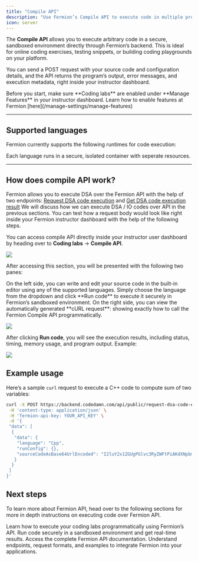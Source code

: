 ```yaml
---
title: "Compile API"
description: "Use Fermion’s Compile API to execute code in multiple programming languages securely and retrieve real-time output."
icon: server
---
```


The **Compile API** allows you to execute arbitrary code in a secure, sandboxed environment directly through Fermion’s backend. This is ideal for online coding exercises, testing snippets, or building coding playgrounds on your platform.

You can send a POST request with your source code and configuration details, and the API returns the program’s output, error messages, and execution metadata, right inside your instructor dashboard.

<Check>
Before you start, make sure **Coding labs** are enabled under **Manage Features** in your instructor dashboard. Learn how to enable features at Fermion [here](/manage-settings/manage-features)
</Check>

---

## Supported languages

Fermion currently supports the following runtimes for code execution:

<Columns cols={4}>
  <Card title="C / C++" icon="C"></Card>
  <Card title="Java" icon="java"></Card>
  <Card title="Python" icon="python"></Card>
  <Card title="Node.js (JavaScript)" icon="node-js"></Card>
  <Card title="SQLite / MySQL 8" icon="database"></Card>
  <Card title="Go (1.19)" icon="golang"></Card>
  <Card title="Rust (1.87)" icon="rust"></Card>
  <Card title=".NET 8" icon="hashtag"></Card>
</Columns>


Each language runs in a secure, isolated container with seperate resources.

---
## How does compile API work?

Fermion allows you to execute DSA over the Fermion API with the help of two endpoints: [Request DSA code execution](/api-reference/dsa/request-dsa-code-execution-[batch]) and [Get DSA code execution result](/api-reference/dsa/get-dsa-code-execution-result-[batch])
We will discuss how we can execute DSA / IO codes over API in the previous sections. You can test how a request body would look like right inside your Fermion instructor dashboard with the help of the following steps.

You can access compile API directly inside your instructor user dashboard by heading over to **Coding labs** → **Compile API**.

![](https://67d6ad5ef66ee0901532fd2f.storage.fermion.app/public-uncached/object-store-public-files/uploads/15-10-2025/chrome_74extBr1hQ.lrrdgl.png)

After accessing this section, you will be presented with the following two panes: 

<Columns cols={2}>

  <Card title="Write and Run Code">
    On the left side, you can write and edit your source code in the built-in editor using any of the supported languages. 
    Simply choose the language from the dropdown and click **Run code** to execute it securely in Fermion’s sandboxed environment.
  </Card>

  <Card title="API Preview">
    On the right side, you can view the automatically generated **cURL request**: showing exactly how to call the Fermion Compile API programmatically. 
  </Card>


</Columns>

![](https://67d6ad5ef66ee0901532fd2f.storage.fermion.app/public-uncached/object-store-public-files/uploads/15-10-2025/chrome_DwdJJL8IeA.kprbaj.png)

After clicking **Run code**, you will see the execution results, including status, timing, memory usage, and program output. Example:

![](https://67d6ad5ef66ee0901532fd2f.storage.fermion.app/public-uncached/object-store-public-files/uploads/15-10-2025/chrome_03ChiHatr6.mlgwpt.png)

## Example usage

Here’s a sample `curl` request to execute a C++ code to compute sum of two variables:

```bash
curl -X POST https://backend.codedamn.com/api/public/request-dsa-code-execution \
 -H 'content-type: application/json' \
 -H 'fermion-api-key: YOUR_API_KEY' \
 -d '{
 "data": [
  {
   "data": {
    "language": "Cpp",
    "runConfig": {},
    "sourceCodeAsBase64UrlEncoded": "I2luY2x1ZGUgPGlvc3RyZWFtPiAKdXNpbmcgbmFtZXNwYWNlIHN0ZDsKCmludCBtYWluKCkgewoJaW50IGEgPTQ7CglpbnQgYj01OwoJY291dDw8YStiOwoJcmV0dXJuIDA7Cn0"
   }
  }
 ]
}'
```
## Next steps

To learn more about Fermion API, head over to the following sections for more in depth instructions on executing code over Fermion API.

<Columns cols={2}>

  <Card title="Executing Labs over API" href="/creating-io-coding-labs/api-usage">
    Learn how to execute your coding labs programmatically using Fermion’s  API. 
    Run code securely in a sandboxed environment and get real-time results.
  </Card>

  <Card title="Fermion API Reference" href="/api-guide/introduction">
    Access the complete Fermion API documentation. 
    Understand endpoints, request formats, and examples to integrate Fermion into your applications.
  </Card>

</Columns>

